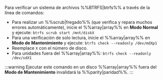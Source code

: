 Para verificar un sistema de archivos %%BTRFS|btrfs%% a través de la línea de comandos:

- Para realizar un %%scrub|fregado%% (que verifica y repara muchos errores automáticamente), inicie el %%array|array%% en **Modo Normal** y ejecute: `btrfs scrub start /mnt/diskX`
- Para una verificación de solo lectura, inicie el %%array|array%% en **Modo de Mantenimiento** y ejecute: `btrfs check --readonly /dev/mdXp1`
- Reemplace `X` con el número de disco.
- Para unidades fuera del %%array|array%%: `btrfs check --readonly /dev/sdX1`

:::warning
Ejecutar este comando en un disco %%array|array%% fuera del **Modo de Mantenimiento** invalidará la %%parity|paridad%%.
:::
